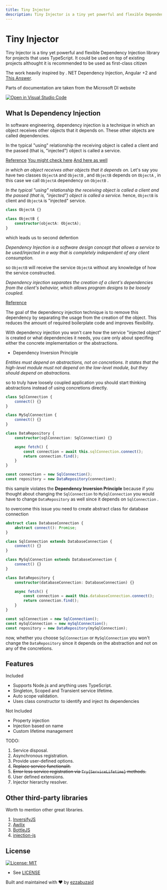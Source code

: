 ```yaml
---
title: Tiny Injector
description: Tiny Injector is a tiny yet powerful and flexible Dependency Injection library
---
```


# Tiny Injector

Tiny Injector is a tiny yet powerful and flexible Dependency Injection library for projects that uses TypeScript.
It could be used on top of existing projects althought it is recommended to be used as first-class citizen

The work heavily inspired by . NET Dependency Injection, Angular +2 and [This Answer](https://stackoverflow.com/a/48187842/10415423).

Parts of documentation are taken from the Microsoft DI website

[![Open in Visual Studio Code](https://open.vscode.dev/badges/open-in-vscode.svg)](https://open.vscode.dev/ezzabuzaid/tiny-injector)

## What Is Dependency Injection

In software engineering, dependency injection is a technique in which an object receives other objects that it depends on. These other objects are called dependencies.

In the typical "using" relationship the receiving object is called a client and the passed (that is, "injected") object is called a service.

[Reference](https://en.wikipedia.org/wiki/Dependency_injection)
[You might check here](https://stackoverflow.com/questions/130794/what-is-dependency-injection/140655#140655)
[And here as well](<https://docs.microsoft.com/en-us/dotnet/core/extensions/dependency-injection#:~:text=which%20is%20a%20technique%20for%20achieving%20Inversion%20of%20Control%20(IoC)%20between%20classes%20and%20their%20dependencies.%20Dependency%20injection%20in%20.NET%20is%20a%20first%2Dclass%20citizen%2C%20along%20with%20configuration%2C%20logging%2C%20and%20the%20options%20pattern.>)

_in which an object receives other objects that it depends on._
Let's say you have two classes `ObjectA` and `ObjectB` , and `ObjectB` depends on `ObjectA` , in this case we call `ObjectA` dependency on `ObjectB` .

_In the typical "using" relationship the receiving object is called a client and the passed (that is, "injected") object is called a service._
hence, `ObjectB` is client and `ObjectA` is "injected" service.

```typescript
class ObjectA {}

class ObjectB {
	constructor(objectA: ObjectA);
}
```

which leads us to second defention

_Dependency Injection is a software design concept that allows a service to be used/injected in a way that is completely independent of any client consumption._

so `ObjectB` will receive the service `ObjectA` without any knowledge of how the service constructed.

_Dependency injection separates the creation of a client's dependencies from the client's behavior, which allows program designs to be loosely coupled._

[Reference](https://www.codementor.io/@olotintemitope/dependency-injection-explained-in-plain-english-b24hippx7)

The goal of the dependency injection technique is to remove this dependency by separating the usage from the creation of the object. This reduces the amount of required boilerplate code and improves flexibility.

With dependency injection you won't care how the service "injected object" is created or what dependencies it needs, you care only about specifing either the concrete implementation or the abstractions.

- Dependency Inversion Principle

_Entities must depend on abstractions, not on concretions. It states that the high-level module must not depend on the low-level module, but they should depend on abstractions._

so to truly have loosely coupled application you should start thinking abstractions instead of using concretions directly.

```typescript
class SqlConnection {
	connect() {}
}

class MySqlConnection {
	connect() {}
}

class DataRepository {
	constructor(sqlConnection: SqlConnection) {}

	async fetch() {
		const connection = await this.sqlConnection.connect();
		return connection.find();
	}
}

const connection = new SqlConnection();
const repository = new DataRepository(connection);
```

this sample violates the **Dependency Inversion Principle** because if you thought about changing the `SqlConnection` to `MySqlConnection` you would have to change `DataRepository` as well since it depends on `SqlConnection` .

to overcome this issue you need to create abstract class for database connection

```typescript
abstract class DatabaseConnection {
	abstract connect(): Promise;
}

class SqlConnection extends DatabaseConnection {
	connect() {}
}

class MySqlConnection extends DatabaseConnection {
	connect() {}
}

class DataRepository {
	constructor(databaseConnection: DatabaseConnection) {}

	async fetch() {
		const connection = await this.databaseConnection.connect();
		return connection.find();
	}
}

const sqlConnection = new SqlConnection();
const mySqlConnection = new mySqlConnection();
const repository = new DataRepository(mySqlConnection);
```

now, whether you choose `SqlConnection` or `MySqlConnection` you won't change the `DataRepository` since it depends on the abstraction and not on any of the concretions.

## Features

Included

- Supports Node.js and anything uses TypeScript.
- Singleton, Scoped and Transient service lifetime.
- Auto scope validation.
- Uses class constructor to identify and inject its dependencies

Not Included

- Property injection
- Injection based on name
- Custom lifetime management

TODO:

1. Service disposal.
2. Asynchronous registration.
3. Provide user-defined options.
4. ~~Replace service functionalit.~~
5. ~~Error less service registration via `Try{ServiceLifetime}` methods.~~
6. User defined extensions.
7. Injector hierarchy resolver.

## Other third-party libraries

Worth to mention other great libraries.

1. [InversifyJS](https://www.npmjs.com/package/inversify)
2. [Awilix](https://www.npmjs.com/package/awilix)
3. [BottleJS](https://www.npmjs.com/package/bottlejs)
4. [injection-js](https://www.npmjs.com/package/injection-js)

## License

[![License: MIT](https://img.shields.io/badge/License-MIT-green.svg)](https://opensource.org/licenses/MIT)

- See [LICENSE](/LICENSE)

Built and maintained with ❤️ by [ezzabuzaid](https://github.com/ezzabuzaid)
